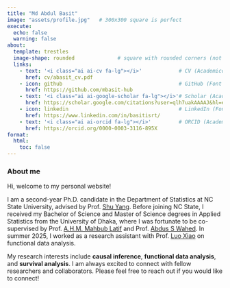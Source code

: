 ```yaml
---
title: "Md Abdul Basit"
image: "assets/profile.jpg"   # 300x300 square is perfect
execute:
  echo: false
  warning: false
about:
  template: trestles
  image-shape: rounded              # square with rounded corners (not circular)
  links:
    - text: '<i class="ai ai-cv fa-lg"></i>'            # CV (Academicons)
      href: cv/abasit_cv.pdf
    - icon: github                                      # GitHub (Font Awesome)
      href: https://github.com/mbasit-hub
    - text: '<i class="ai ai-google-scholar fa-lg"></i>'# Scholar (Academicons)
      href: https://scholar.google.com/citations?user=qlh7uakAAAAJ&hl=en
    - icon: linkedin                                    # LinkedIn (Font Awesome)
      href: https://www.linkedin.com/in/basitisrt/
    - text: '<i class="ai ai-orcid fa-lg"></i>'         # ORCID (Academicons)
      href: https://orcid.org/0000-0003-3116-895X
format:
  html:
    toc: false
---
```


### About me

Hi, welcome to my personal website!

I am a second-year Ph.D. candidate in the Department of Statistics at NC State University, advised by Prof. [Shu Yang](https://statistics.sciences.ncsu.edu/people/syang24/). Before joining NC State, I received my Bachelor of Science and Master of Science degrees in Applied Statistics from the University of Dhaka, where I was fortunate to be co-supervised by Prof. [A.H.M. Mahbub Latif](https://www.du.ac.bd/faculty/faculty_details/ISR/985) and Prof. [Abdus S Wahed](https://www.urmc.rochester.edu/biostat/people/faculty/abdus-wahed-phd). In summer 2025, I worked as a research assistant with Prof. [Luo Xiao](https://statistics.sciences.ncsu.edu/people/lxiao5/) on functional data analysis.

My research interests include **causal inference**, **functional data analysis**, and **survival analysis**. I am always excited to connect with fellow researchers and collaborators. Please feel free to reach out if you would like to connect!